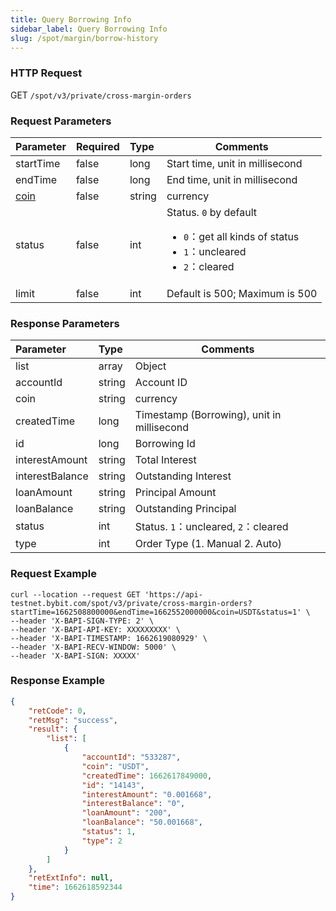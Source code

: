 ```yaml
---
title: Query Borrowing Info
sidebar_label: Query Borrowing Info
slug: /spot/margin/borrow-history
---
```


### HTTP Request
GET <code>/spot/v3/private/cross-margin-orders</code>

### Request Parameters
| Parameter | Required | Type | Comments|
|:----- |:-------|:-----|------ |
|startTime|false|long|Start time, unit in millisecond|
|endTime|false|long|End time, unit in millisecond|
|<a href="#currency-currency-coin">coin</a>|false|string|currency|
|status|false|int|Status. <code>0</code> by default<ul><li><code>0</code>：get all kinds of status</li><li><code>1</code>：uncleared</li><li><code>2</code>：cleared</li></ul>|
|limit|false|int|Default is 500; Maximum is 500|

### Response Parameters
| Parameter | Type | Comments|
|:----- |:-----|----- |
|list|array|Object|
|accountId|string|Account ID|
|coin|string|currency|
|createdTime|long|Timestamp (Borrowing), unit in millisecond|
|id|long|Borrowing Id|
|interestAmount|string|Total Interest|
|interestBalance|string|Outstanding Interest|
|loanAmount|string|Principal Amount|
|loanBalance|string|Outstanding Principal|
|status|int|Status. <code>1</code>：uncleared, <code>2</code>：cleared|
|type|int|Order Type (1. Manual 2. Auto)|

### Request Example

```http
curl --location --request GET 'https://api-testnet.bybit.com/spot/v3/private/cross-margin-orders?startTime=1662508800000&endTime=1662552000000&coin=USDT&status=1' \
--header 'X-BAPI-SIGN-TYPE: 2' \
--header 'X-BAPI-API-KEY: XXXXXXXXX' \
--header 'X-BAPI-TIMESTAMP: 1662619080929' \
--header 'X-BAPI-RECV-WINDOW: 5000' \
--header 'X-BAPI-SIGN: XXXXX'
```

### Response Example

```json
{
    "retCode": 0,
    "retMsg": "success",
    "result": {
        "list": [
            {
                "accountId": "533287",
                "coin": "USDT",
                "createdTime": 1662617849000,
                "id": "14143",
                "interestAmount": "0.001668",
                "interestBalance": "0",
                "loanAmount": "200",
                "loanBalance": "50.001668",
                "status": 1,
                "type": 2
            }
        ]
    },
    "retExtInfo": null,
    "time": 1662618592344
}
```
